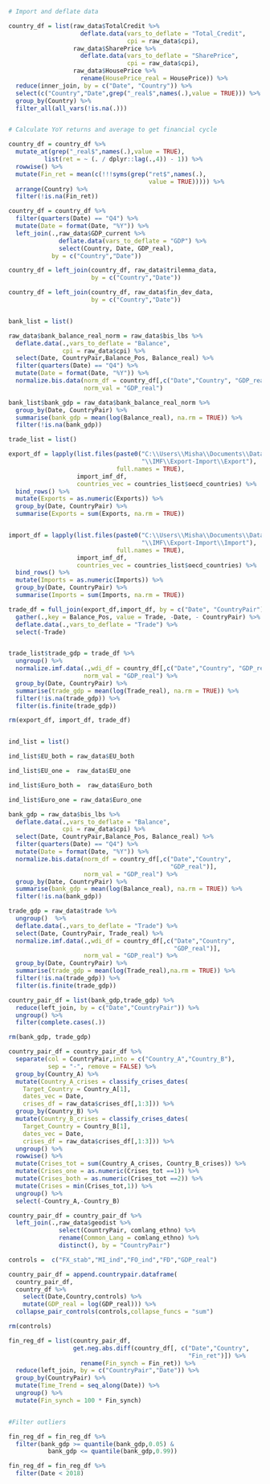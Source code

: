 
<!-- Construct Country level data frame -->

```r

# Import and deflate data

country_df = list(raw_data$TotalCredit %>% 
                    deflate.data(vars_to_deflate = "Total_Credit",
                                 cpi = raw_data$cpi),
                  raw_data$SharePrice %>% 
                    deflate.data(vars_to_deflate = "SharePrice",
                                 cpi = raw_data$cpi),
                  raw_data$HousePrice %>% 
                    rename(HousePrice_real = HousePrice)) %>%
  reduce(inner_join, by = c("Date", "Country")) %>% 
  select(c("Country","Date",grep("_real$",names(.),value = TRUE))) %>% 
  group_by(Country) %>% 
  filter_all(all_vars(!is.na(.)))


# Calculate YoY returns and average to get financial cycle

country_df = country_df %>% 
  mutate_at(grep("_real$",names(.),value = TRUE),
          list(ret = ~ (. / dplyr::lag(.,4)) - 1)) %>% 
  rowwise() %>% 
  mutate(Fin_ret = mean(c(!!!syms(grep("ret$",names(.),
                                       value = TRUE))))) %>% 
  arrange(Country) %>% 
  filter(!is.na(Fin_ret))

country_df = country_df %>%
  filter(quarters(Date) == "Q4") %>%
  mutate(Date = format(Date, "%Y")) %>%
  left_join(.,raw_data$GDP_current %>% 
              deflate.data(vars_to_deflate = "GDP") %>% 
              select(Country, Date, GDP_real),
            by = c("Country","Date"))

```


```r

country_df = left_join(country_df, raw_data$trilemma_data,
                       by = c("Country","Date"))

```


```r

country_df = left_join(country_df, raw_data$fin_dev_data,
                       by = c("Country","Date"))



```


<!-- Construct Country pair level data frame -->


```r

bank_list = list()

raw_data$bank_balance_real_norm = raw_data$bis_lbs %>% 
  deflate.data(.,vars_to_deflate = "Balance",
               cpi = raw_data$cpi) %>%
  select(Date, CountryPair,Balance_Pos, Balance_real) %>%
  filter(quarters(Date) == "Q4") %>% 
  mutate(Date = format(Date, "%Y")) %>% 
  normalize.bis.data(norm_df = country_df[,c("Date","Country", "GDP_real")],
                     norm_val = "GDP_real")

bank_list$bank_gdp = raw_data$bank_balance_real_norm %>% 
  group_by(Date, CountryPair) %>%
  summarise(bank_gdp = mean(log(Balance_real), na.rm = TRUE)) %>%
  filter(!is.na(bank_gdp))


```


```r

trade_list = list()

export_df = lapply(list.files(paste0("C:\\Users\\Misha\\Documents\\Data",
                                     "\\IMF\\Export-Import\\Export"),
                              full.names = TRUE),
                   import_imf_df,
                   countries_vec = countries_list$oecd_countries) %>%
  bind_rows() %>%
  mutate(Exports = as.numeric(Exports)) %>%
  group_by(Date, CountryPair) %>%
  summarise(Exports = sum(Exports, na.rm = TRUE))


import_df = lapply(list.files(paste0("C:\\Users\\Misha\\Documents\\Data",
                                     "\\IMF\\Export-Import\\Import"),
                              full.names = TRUE),
                   import_imf_df,
                   countries_vec = countries_list$oecd_countries) %>%
  bind_rows() %>%
  mutate(Imports = as.numeric(Imports)) %>%
  group_by(Date, CountryPair) %>%
  summarise(Imports = sum(Imports, na.rm = TRUE))

trade_df = full_join(export_df,import_df, by = c("Date", "CountryPair")) %>%
  gather(.,key = Balance_Pos, value = Trade, -Date, - CountryPair) %>%
  deflate.data(.,vars_to_deflate = "Trade") %>%
  select(-Trade)


trade_list$trade_gdp = trade_df %>%
  ungroup() %>%
  normalize.imf.data(.,wdi_df = country_df[,c("Date","Country", "GDP_real")],
                     norm_val = "GDP_real") %>%
  group_by(Date, CountryPair) %>%
  summarise(trade_gdp = mean(log(Trade_real), na.rm = TRUE)) %>%
  filter(!is.na(trade_gdp)) %>%
  filter(is.finite(trade_gdp))

rm(export_df, import_df, trade_df)



```


```r

ind_list = list()

ind_list$EU_both = raw_data$EU_both

ind_list$EU_one =  raw_data$EU_one

ind_list$Euro_both =  raw_data$Euro_both

ind_list$Euro_one = raw_data$Euro_one


```



```r

bank_gdp = raw_data$bis_lbs %>% 
  deflate.data(.,vars_to_deflate = "Balance",
               cpi = raw_data$cpi) %>%
  select(Date, CountryPair,Balance_Pos, Balance_real) %>%
  filter(quarters(Date) == "Q4") %>% 
  mutate(Date = format(Date, "%Y")) %>% 
  normalize.bis.data(norm_df = country_df[,c("Date","Country",
                                             "GDP_real")],
                     norm_val = "GDP_real") %>% 
  group_by(Date, CountryPair) %>%
  summarise(bank_gdp = mean(log(Balance_real), na.rm = TRUE)) %>%
  filter(!is.na(bank_gdp))

trade_gdp = raw_data$trade %>%
  ungroup()  %>% 
  deflate.data(.,vars_to_deflate = "Trade") %>% 
  select(Date, CountryPair, Trade_real) %>% 
  normalize.imf.data(.,wdi_df = country_df[,c("Date","Country",
                                              "GDP_real")],
                     norm_val = "GDP_real") %>%
  group_by(Date, CountryPair) %>%
  summarise(trade_gdp = mean(log(Trade_real),na.rm = TRUE)) %>%
  filter(!is.na(trade_gdp)) %>%
  filter(is.finite(trade_gdp))

country_pair_df = list(bank_gdp,trade_gdp) %>%
  reduce(left_join, by = c("Date","CountryPair")) %>% 
  ungroup() %>% 
  filter(complete.cases(.))

rm(bank_gdp, trade_gdp)


```


```r

country_pair_df = country_pair_df %>%
  separate(col = CountryPair,into = c("Country_A","Country_B"),
           sep = "-", remove = FALSE) %>%
  group_by(Country_A) %>%
  mutate(Country_A_crises = classify_crises_dates(
    Target_Country = Country_A[1],
    dates_vec = Date,
    crises_df = raw_data$crises_df[,1:3])) %>%
  group_by(Country_B) %>%
  mutate(Country_B_crises = classify_crises_dates(
    Target_Country = Country_B[1],
    dates_vec = Date,
    crises_df = raw_data$crises_df[,1:3])) %>%
  ungroup() %>%
  rowwise() %>%
  mutate(Crises_tot = sum(Country_A_crises, Country_B_crises)) %>%
  mutate(Crises_one = as.numeric(Crises_tot ==1)) %>%
  mutate(Crises_both = as.numeric(Crises_tot ==2)) %>%
  mutate(Crises = min(Crises_tot,1)) %>%
  ungroup() %>%
  select(-Country_A,-Country_B)

```


```r

country_pair_df = country_pair_df %>%
  left_join(.,raw_data$geodist %>%
              select(CountryPair, comlang_ethno) %>%
              rename(Common_Lang = comlang_ethno) %>%
              distinct(), by = "CountryPair")
```


```r

controls =  c("FX_stab","MI_ind","FO_ind","FD","GDP_real")

country_pair_df = append.countrypair.dataframe(
  country_pair_df,
  country_df %>%
    select(Date,Country,controls) %>%
    mutate(GDP_real = log(GDP_real))) %>%
  collapse_pair_controls(controls,collapse_funcs = "sum")

rm(controls)


```


<!-- Construct regression dataset -->

```r

fin_reg_df = list(country_pair_df,
                  get.neg.abs.diff(country_df[, c("Date","Country",
                                                  "Fin_ret")]) %>%
                    rename(Fin_synch = Fin_ret)) %>%
  reduce(left_join, by = c("CountryPair","Date")) %>%
  group_by(CountryPair) %>%
  mutate(Time_Trend = seq_along(Date)) %>%
  ungroup() %>%
  mutate(Fin_synch = 100 * Fin_synch)


#Filter outliers

fin_reg_df = fin_reg_df %>% 
  filter(bank_gdp >= quantile(bank_gdp,0.05) &
           bank_gdp <= quantile(bank_gdp,0.99))

fin_reg_df = fin_reg_df %>% 
  filter(Date < 2018)


```

